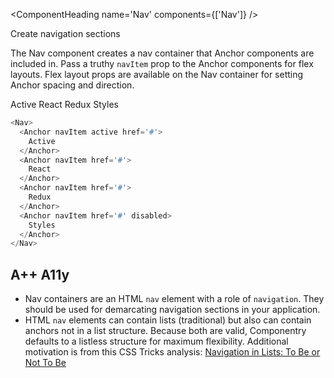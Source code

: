 
<ComponentHeading name='Nav' components={['Nav']} />

<Text variant='lead'>Create navigation sections</Text>

The Nav component creates a nav container that Anchor components are included in. Pass a
truthy `navItem` prop to the Anchor components for flex layouts. Flex layout props are
available on the Nav container for setting Anchor spacing and direction.

<Nav>
  <Anchor navItem active href='#'>
    Active
  </Anchor>
  <Anchor navItem href='#'>
    React
  </Anchor>
  <Anchor navItem href='#'>
    Redux
  </Anchor>
  <Anchor navItem href='#' disabled>
    Styles
  </Anchor>
</Nav>

```javascript
<Nav>
  <Anchor navItem active href='#'>
    Active
  </Anchor>
  <Anchor navItem href='#'>
    React
  </Anchor>
  <Anchor navItem href='#'>
    Redux
  </Anchor>
  <Anchor navItem href='#' disabled>
    Styles
  </Anchor>
</Nav>
```

## A++ A11y

- Nav containers are an HTML `nav` element with a role of `navigation`. They should be
  used for demarcating navigation sections in your application.
- HTML `nav` elements can contain lists (traditional) but also can contain anchors not in
  a list structure. Because both are valid, Componentry defaults to a listless structure
  for maximum flexibility. Additional motivation is from this CSS Tricks analysis:
  [Navigation in Lists: To Be or Not To Be](https://css-tricks.com/navigation-in-lists-to-be-or-not-to-be/)
